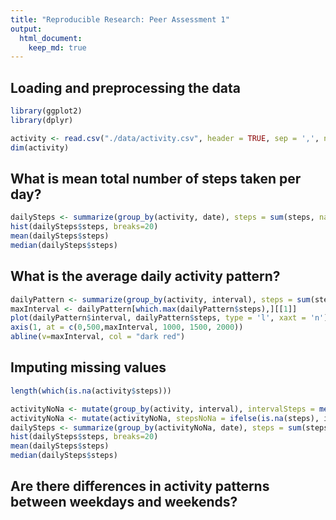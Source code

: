 ```yaml
---
title: "Reproducible Research: Peer Assessment 1"
output: 
  html_document:
    keep_md: true
---
```



## Loading and preprocessing the data
```r
library(ggplot2)
library(dplyr)
```
```r
activity <- read.csv("./data/activity.csv", header = TRUE, sep = ',', na.strings = 'NA' )
dim(activity)
```


## What is mean total number of steps taken per day?
```r
dailySteps <- summarize(group_by(activity, date), steps = sum(steps, na.rm = TRUE))
hist(dailySteps$steps, breaks=20)
mean(dailySteps$steps)
median(dailySteps$steps)
```

## What is the average daily activity pattern?
```r
dailyPattern <- summarize(group_by(activity, interval), steps = sum(steps, na.rm = TRUE))
maxInterval <- dailyPattern[which.max(dailyPattern$steps),][[1]]
plot(dailyPattern$interval, dailyPattern$steps, type = 'l', xaxt = 'n')
axis(1, at = c(0,500,maxInterval, 1000, 1500, 2000))
abline(v=maxInterval, col = "dark red")
```


## Imputing missing values
```r
length(which(is.na(activity$steps)))

activityNoNa <- mutate(group_by(activity, interval), intervalSteps = median(steps, na.rm = TRUE))
activityNoNa <- mutate(activityNoNa, stepsNoNa = ifelse(is.na(steps), intervalSteps, steps))
dailySteps <- summarize(group_by(activityNoNa, date), steps = sum(stepsNoNa, na.rm = TRUE))
hist(dailySteps$steps, breaks=20)
mean(dailySteps$steps)
median(dailySteps$steps)
```

## Are there differences in activity patterns between weekdays and weekends?
